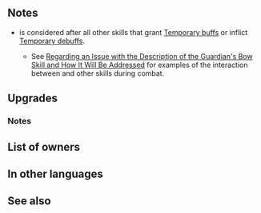 {{Weapon Infobox
|tagid=SID_守護者の烈弓
|weaponType=Bow
|might=14
|range=2
|effectiveness=flying
|cooldown=-1
|effect=Accelerates Special trigger (cooldown count-1). Effective against flying foes. If unit's Spd > foe's Spd at start of combat or during combat, inflicts Atk/Spd/Def-5 on foe during combat. (If unit and foe both have this weapon equipped, effect is calculated first for whoever initiates combat.)
|cost=400
|exclusive=1
|userVersion1=Bow
|userVersion2=Arrow
|statModifiers=0,14,0,0,0
|required=Silver Bow
|refinePaths=default
|refineSP=400
|refineMedals=500
|refineDews=200
|upgradedEffect=Accelerates Special trigger (cooldown count-1). Effective against flying foes. If unit initiates combat or unit's Spd ≥ foe's Spd-7 at start of combat, inflicts Atk/Spd/Def-5 on foe and reduces damage from foe's first attack by 30% during combat.
|effectSkill1=At start of combat, if unit's HP ≥ 25%, grants Atk/Spd/Def/Res+4 to unit, deals damage = 10% of unit's Spd (including when dealing damage with a Special triggered before combat), neutralizes effects that inflict "Special cooldown charge -X" on unit, and neutralizes foe's bonuses to Spd/Def (from skills like Fortify, Rally, etc.) during combat.
|properties=random_owner
}}
==Notes==
{{Effective damage bonus|flying}}
{{Temporary debuffs}}
{{IfUnitInitiates}}
* {{PAGENAME}} is considered after all other skills that grant [[Temporary buffs]] or inflict [[Temporary debuffs]].
** See [[Regarding an Issue with the Description of the Guardian's Bow Skill and How It Will Be Addressed (Notification)|Regarding an Issue with the Description of the Guardian's Bow Skill and How It Will Be Addressed]] for examples of the interaction between {{PAGENAME}} and other skills during combat.
==Upgrades==
{{Weapon Upgrade List}}
===Notes===
{{IfUnitInitiates}}
{{DamagePercentageReduction}}
{{Temporary buffs|name={{St|Guardian's Bow|refine=Skill1}}}}
{{DamageBoost|name={{St|Guardian's Bow|refine=Skill1}}}}
{{CooldownChargeMinusNeutralization|name={{St|Guardian's Bow|refine=Skill1}}}}
{{Bonus neutralization|name={{St|Guardian's Bow|refine=Skill1}}}}
==List of owners==
{{Skill Hero List}}
==In other languages==
{{OtherLanguages
|english=Guardian's Bow
|japanese=守護者の烈弓
|german=Bogen des Hüters
|spanishEU=Arco guardián
|spanishLA=Arco guardián
|french=Arc du gardien
|italian=Arco sentinella
|chineseTW=守護者的烈弓
|portuguese=Arco duna
}}
==See also==
{{See also skills|cond=Description LIKE '%if unit_s Spd > foe_s Spd%grants%during combat%' AND Description NOT LIKE '%reduces damage%' AND Description NOT LIKE '%deals damage%' OR Description LIKE '%deals damage = 10%of unit_s Spd%'}}
{{Weapons Navbox}}